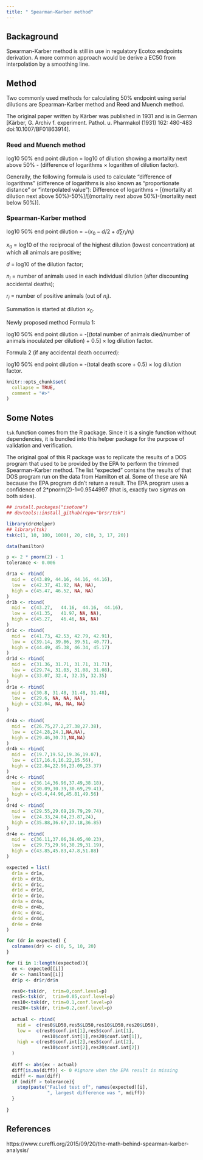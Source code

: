 ```yaml
---
title: " Spearman-Karber method"
---
```


## Backaground

Spearman-Karber method is still in use in regulatory Ecotox endpoints derivation. A more common approach would be derive a EC50 from interpolation by a smoothing line. 

## Method 

Two commonly used methods for calculating 50% endpoint using serial dilutions are Spearman-Karber method and Reed and Muench method.

The original paper written by Kärber was published in 1931 and is in German [Kärber, G. Archiv f. experiment. Pathol. u. Pharmakol (1931) 162: 480-483 doi:10.1007/BF01863914].

### Reed and Muench method

log10 50% end point dilution = log10 of dilution showing a mortality next above 50% - (difference of logarithms × logarithm of dilution factor).

Generally, the following formula is used to calculate “difference of logarithms” (difference of logarithms is also known as “proportionate distance” or “interpolated value”): Difference of logarithms = [(mortality at dilution next above 50%)-50%]/[(mortality next above 50%)-(mortality next below 50%)].

### Spearman-Karber method

log10 50% end point dilution = $- (x_0 - d/2 + d \sum r_i/n_i)$

$x_0$ = log10 of the reciprocal of the highest dilution (lowest concentration) at which all animals are positive;

$d$ = log10 of the dilution factor;

$n_i$ = number of animals used in each individual dilution (after discounting accidental deaths);

$r_i$ = number of positive animals (out of $n_i$).

Summation is started at dilution $x_0$.

Newly proposed method
Formula 1:

log10 50% end point dilution = -[(total number of animals died/number of animals inoculated per dilution) + 0.5] × log dilution factor.

Formula 2 (if any accidental death occurred):

log10 50% end point dilution = -(total death score + 0.5) × log dilution factor.


```r
knitr::opts_chunk$set(
  collapse = TRUE,
  comment = "#>"
)
```


## Some Notes

`tsk` function comes from the R package. Since it is a single function without dependencies, it is bundled into this helper package for the purpose of validation and verification. 


The original goal of this R package was to replicate the results of a DOS program that used to be provided by the EPA to perform the trimmed Spearman-Karber method. The list "expected" contains the results of that DOS program run on the data from Hamilton et al. Some of these are NA because the EPA program didn't return a result. The EPA program uses a confidence of 2*pnorm(2)-1=0.9544997 (that is, exactly two sigmas on both sides).

```r
## install.packages("isotone")
## devtools::install_github(repo="brsr/tsk")

library(drcHelper)
## library(tsk)
tsk(c(1, 10, 100, 1000), 20, c(0, 3, 17, 20))

data(hamilton)

p <- 2 * pnorm(2) - 1
tolerance <- 0.006

dr1a <- rbind(
  mid =  c(43.89, 44.16, 44.16, 44.16),
  low =  c(42.37, 41.92, NA, NA),
  high = c(45.47, 46.52, NA, NA)
)
dr1b <- rbind(
  mid =  c(43.27,	44.16,	44.16,	44.16),
  low =  c(41.35,	41.97, NA, NA),
  high = c(45.27,	46.46, NA, NA)
)
dr1c <- rbind(
  mid =  c(41.73, 42.53, 42.79, 42.91),
  low =  c(39.14, 39.86, 39.51, 40.77),
  high = c(44.49, 45.38, 46.34, 45.17)
)
dr1d <- rbind(
  mid =  c(31.36, 31.71, 31.71, 31.71),
  low =  c(29.74, 31.03, 31.08, 31.08),
  high = c(33.07, 32.4, 32.35, 32.35)
)
dr1e <- rbind(
  mid =  c(30.8, 31.48, 31.48, 31.48),
  low =  c(29.6, NA, NA, NA),
  high = c(32.04, NA, NA, NA)
)

dr4a <- rbind(
  mid =  c(26.75,27.2,27.38,27.38),
  low =  c(24.28,24.1,NA,NA),
  high = c(29.46,30.71,NA,NA)
)
dr4b <- rbind(
  mid =  c(19.7,19.52,19.36,19.07),
  low =  c(17,16.6,16.22,15.56),
  high = c(22.84,22.96,23.09,23.37)
)
dr4c <- rbind(
  mid =  c(36.14,36.96,37.49,38.18),
  low =  c(30.09,30.39,30.69,29.41),
  high = c(43.4,44.96,45.81,49.56)
)
dr4d <- rbind(
  mid =  c(29.55,29.69,29.79,29.74),
  low =  c(24.33,24.04,23.87,24),
  high = c(35.88,36.67,37.18,36.85)
)
dr4e <- rbind(
  mid =  c(36.11,37.06,38.05,40.23),
  low =  c(29.73,29.96,30.29,31.19),
  high = c(43.85,45.83,47.8,51.88)
)

expected = list(
  dr1a = dr1a,
  dr1b = dr1b,
  dr1c = dr1c,
  dr1d = dr1d,
  dr1e = dr1e,
  dr4a = dr4a,
  dr4b = dr4b,
  dr4c = dr4c,
  dr4d = dr4d,
  dr4e = dr4e
)

for (dr in expected) {
  colnames(dr) <- c(0, 5, 10, 20)
}

for (i in 1:length(expected)){
  ex <- expected[[i]]
  dr <- hamilton[[i]]
  dr$p <- dr$r/dr$n

  res0<-tsk(dr,  trim=0,conf.level=p)
  res5<-tsk(dr,  trim=0.05,conf.level=p)
  res10<-tsk(dr, trim=0.1,conf.level=p)
  res20<-tsk(dr, trim=0.2,conf.level=p)
  
  actual <- rbind(
    mid =  c(res0$LD50,res5$LD50,res10$LD50,res20$LD50),
    low =  c(res0$conf.int[1],res5$conf.int[1],
             res10$conf.int[1],res20$conf.int[1]),
    high = c(res0$conf.int[2],res5$conf.int[2],
             res10$conf.int[2],res20$conf.int[2])
  )
  
  diff <- abs(ex - actual) 
  diff[is.na(diff)] <- 0 #ignore when the EPA result is missing
  mdiff <- max(diff)
  if (mdiff > tolerance){
    stop(paste("Failed test of", names(expected)[i], 
               ", largest difference was ", mdiff))
  }
  
}
```

## References

https://www.cureffi.org/2015/09/20/the-math-behind-spearman-karber-analysis/
